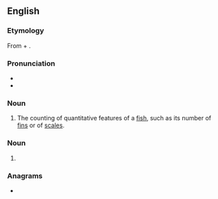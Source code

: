 ==English==

===Etymology===
From {{der|en|grc|μέρος|t=part}} + {{af|en|-ist|-ics}}.

===Pronunciation===
* {{IPA|en|/məˈɹɪstɪks/}}
* {{hyph|en|me|ris|tics}}

===Noun===
{{wikipedia}}
{{en-noun|-}}

# {{lb|en|ichthyology}} The counting of quantitative features of a [[fish]], such as its number of [[fin]]s or of [[scale]]s.

===Noun===
{{head|en|noun form}}

# {{plural of|en|meristic}}

===Anagrams===
* {{anagrams|en|a=ceiimrsst|scimiters}}